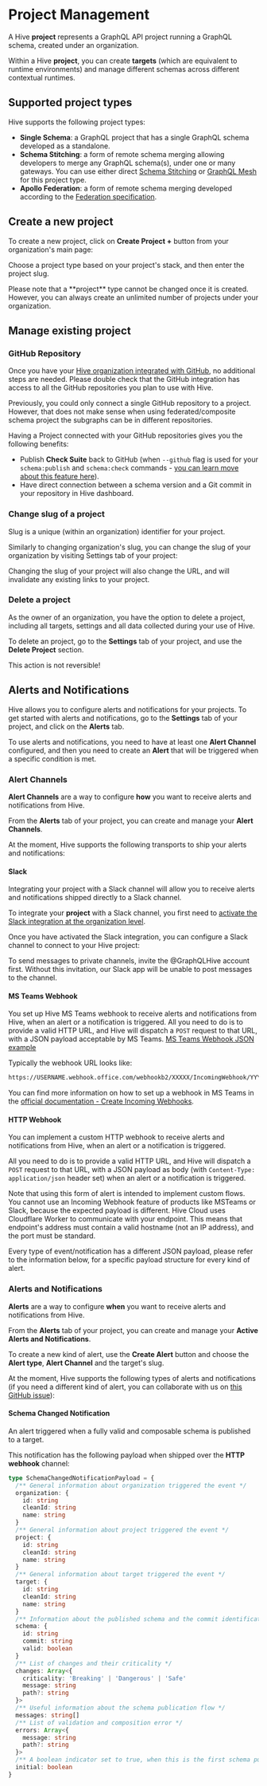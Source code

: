 
# Project Management

A Hive **project** represents a GraphQL API project running a GraphQL schema, created under an
organization.

Within a Hive **project**, you can create **targets** (which are equivalent to runtime environments)
and manage different schemas across different contextual runtimes.

## Supported project types

Hive supports the following project types:

- **Single Schema**: a GraphQL project that has a single GraphQL schema developed as a standalone.
- **Schema Stitching**: a form of remote schema merging allowing developers to merge any GraphQL
  schema(s), under one or many gateways. You can use either direct
  [Schema Stitching](https://the-guild.dev/graphql/stitching) or
  [GraphQL Mesh](https://the-guild.dev/graphql/mesh) for this project type.
- **Apollo Federation**: a form of remote schema merging developed according to the
  [Federation specification](https://www.apollographql.com/docs/federation/subgraph-spec/).

## Create a new project

To create a new project, click on **Create Project +** button from your organization's main page:

<NextImage
  alt="Create Project Form"
  src={projectImage}
  className="mt-10 max-w-lg rounded-lg drop-shadow-md"
/>

Choose a project type based on your project's stack, and then enter the project slug.

<Callout>
  Please note that a **project** type cannot be changed once it is created. However, you can always
  create an unlimited number of projects under your organization.
</Callout>

## Manage existing project

### GitHub Repository

Once you have your
[Hive organization integrated with GitHub](/docs/management/organizations#github), no additional
steps are needed. Please double check that the GitHub integration has access to all the GitHub
repositories you plan to use with Hive.

<Callout>
  Previously, you could only connect a single GitHub repository to a project. However, that does not
  make sense when using federated/composite schema project the subgraphs can be in different
  repositories.
</Callout>

Having a Project connected with your GitHub repositories gives you the following benefits:

- Publish **Check Suite** back to GitHub (when `--github` flag is used for your `schema:publish` and
  `schema:check` commands -
  [you can learn move about this feature here](/docs/api-reference/cli#cli-and-github-integration)).
- Have direct connection between a schema version and a Git commit in your repository in Hive
  dashboard.

<NextImage
  alt="Associated Git"
  src={projectGitLinkImage}
  className="mt-6 max-w-lg rounded-lg drop-shadow-md"
/>

### Change slug of a project

Slug is a unique (within an organization) identifier for your project.

Similarly to changing organization's slug, you can change the slug of your organization by visiting
Settings tab of your project:

<Callout type="warning">
  Changing the slug of your project will also change the URL, and will invalidate any existing links
  to your project.
</Callout>

### Delete a project

As the owner of an organization, you have the option to delete a project, including all targets,
settings and all data collected during your use of Hive.

To delete an project, go to the **Settings** tab of your project, and use the **Delete Project**
section.

<Callout type="warning">This action is not reversible!</Callout>

## Alerts and Notifications

Hive allows you to configure alerts and notifications for your projects. To get started with alerts
and notifications, go to the **Settings** tab of your project, and click on the **Alerts** tab.

To use alerts and notifications, you need to have at least one **Alert Channel** configured, and
then you need to create an **Alert** that will be triggered when a specific condition is met.

### Alert Channels

**Alert Channels** are a way to configure **how** you want to receive alerts and notifications from
Hive.

From the **Alerts** tab of your project, you can create and manage your **Alert Channels**.

At the moment, Hive supports the following transports to ship your alerts and notifications:

#### Slack

Integrating your project with a Slack channel will allow you to receive alerts and notifications
shipped directly to a Slack channel.

<NextImage
  alt="Hive Slack Message"
  src={slackIntegrationImage}
  className="mt-6 max-w-lg rounded-lg drop-shadow-md"
/>

To integrate your **project** with a Slack channel, you first need to
[activate the Slack integration at the organization level](/docs/management/organizations#slack).

Once you have activated the Slack integration, you can configure a Slack channel to connect to your
Hive project:

<NextImage
  alt="Hive and Slack Configuration"
  src={slackAlertFormImage}
  className="mt-6 max-w-sm rounded-lg drop-shadow-md"
/>

<Callout type="info">
  To send messages to private channels, invite the @GraphQLHive account first. Without this
  invitation, our Slack app will be unable to post messages to the channel.
</Callout>

#### MS Teams Webhook

You set up Hive MS Teams webhook to receive alerts and notifications from Hive, when an alert or a
notification is triggered. All you need to do is to provide a valid HTTP URL, and Hive will dispatch
a `POST` request to that URL, with a JSON payload acceptable by MS Teams.
[MS Teams Webhook JSON example](https://docs.microsoft.com/en-us/microsoftteams/platform/webhooks-and-connectors/how-to/connectors-using#example-of-connector-message)

Typically the webhook URL looks like:

```txt
https://USERNAME.webhook.office.com/webhookb2/XXXXX/IncomingWebhook/YYYY/ZZZZZ
```

You can find more information on how to set up a webhook in MS Teams in the
[official documentation - Create Incoming Webhooks](https://learn.microsoft.com/en-us/microsoftteams/platform/webhooks-and-connectors/how-to/add-incoming-webhook?tabs=newteams%2Cdotnet).

<NextImage
  alt="MS Teams Alert Configuration"
  src={msteamsFormImage}
  className="mt-6 max-w-sm rounded-lg drop-shadow-md"
/>

#### HTTP Webhook

You can implement a custom HTTP webhook to receive alerts and notifications from Hive, when an alert
or a notification is triggered.

All you need to do is to provide a valid HTTP URL, and Hive will dispatch a `POST` request to that
URL, with a JSON payload as body (with `Content-Type: application/json` header set) when an alert or
a notification is triggered.

<Callout type="warning">
  Note that using this form of alert is intended to implement custom flows. You cannot use an
  Incoming Webhook feature of products like MSTeams or Slack, because the expected payload is
  different.
</Callout>

<Callout type="warning">
  Hive Cloud uses Cloudflare Worker to communicate with your endpoint. This means that endpoint's
  address must contain a valid hostname (not an IP address), and the port must be standard.
</Callout>

<NextImage
  alt="HTTP Alert Configuration"
  src={projectHttpAlertImage}
  className="mt-6 max-w-sm rounded-lg drop-shadow-md"
/>

<Callout type="info">
  Every type of event/notification has a different JSON payload, please refer to the information
  below, for a specific payload structure for every kind of alert.
</Callout>

### Alerts and Notifications

**Alerts** are a way to configure **when** you want to receive alerts and notifications from Hive.

From the **Alerts** tab of your project, you can create and manage your **Active Alerts and
Notifications**.

To create a new kind of alert, use the **Create Alert** button and choose the **Alert type**,
**Alert Channel** and the target's slug.

At the moment, Hive supports the following types of alerts and notifications (if you need a
different kind of alert, you can collaborate with us on
[this GitHub issue](https://github.com/graphql-hive/platform/issues/253)):

#### Schema Changed Notification

An alert triggered when a fully valid and composable schema is published to a target.

This notification has the following payload when shipped over the **HTTP webhook** channel:

```ts copy=false
type SchemaChangedNotificationPayload = {
  /** General information about organization triggered the event */
  organization: {
    id: string
    cleanId: string
    name: string
  }
  /** General information about project triggered the event */
  project: {
    id: string
    cleanId: string
    name: string
  }
  /** General information about target triggered the event */
  target: {
    id: string
    cleanId: string
    name: string
  }
  /** Information about the published schema and the commit identification */
  schema: {
    id: string
    commit: string
    valid: boolean
  }
  /** List of changes and their criticality */
  changes: Array<{
    criticality: 'Breaking' | 'Dangerous' | 'Safe'
    message: string
    path?: string
  }>
  /** Useful information about the schema publication flow */
  messages: string[]
  /** List of validation and composition error */
  errors: Array<{
    message: string
    path?: string
  }>
  /** A boolean indicator set to true, when this is the first schema published to the target */
  initial: boolean
}
```
